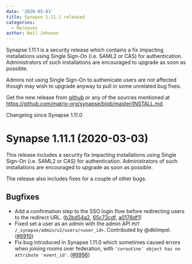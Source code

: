 ```yaml
---
date: '2020-03-03'
title: Synapse 1.11.1 released
categories:
  - Releases
author: Neil Johnson
---
```


Synapse 1.11.1 is a security release which contains a fix impacting installations using Single Sign-On (i.e. SAML2 or CAS) for authentication. Administrators of such installations are encouraged to upgrade as soon as possible.

Admins not using Single Sign-On to authenicate users are not affected though may wish to upgrade anyway to pull in some unrelated bug fixes.

Get the new release from [github](https://github.com/matrix-org/synapse/releases/tag/v1.11.1) or any of the sources mentioned at https://github.com/matrix-org/synapse/blob/master/INSTALL.md.


Changelog since Synapse 1.11.0

Synapse 1.11.1 (2020-03-03)
===========================

This release includes a security fix impacting installations using Single Sign-On (i.e. SAML2 or CAS) for authentication. Administrators of such installations are encouraged to upgrade as soon as possible.

The release also includes fixes for a couple of other bugs.

Bugfixes
--------

- Add a confirmation step to the SSO login flow before redirecting users to the redirect URL. ([b2bd54a2](https://github.com/matrix-org/synapse/commit/b2bd54a2e31d9a248f73fadb184ae9b4cbdb49f9), [65c73cdf](https://github.com/matrix-org/synapse/commit/65c73cdfec1876a9fec2fd2c3a74923cd146fe0b), [a0178df1](https://github.com/matrix-org/synapse/commit/a0178df10422a76fd403b82d2b2a4ed28a9a9d1e))
- Fixed set a user as an admin with the admin API `PUT /_synapse/admin/v2/users/<user_id>`. Contributed by @dklimpel. ([\#6910](https://github.com/matrix-org/synapse/issues/6910))
- Fix bug introduced in Synapse 1.11.0 which sometimes caused errors when joining rooms over federation, with `'coroutine' object has no attribute 'event_id'`. ([\#6996](https://github.com/matrix-org/synapse/issues/6996))